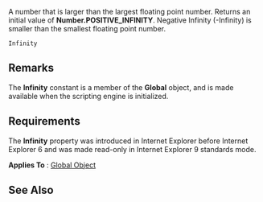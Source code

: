 A number that is larger than the largest floating point number. Returns an initial value of '''Number.POSITIVE_INFINITY'''. Negative Infinity (-Infinity) is smaller than the smallest floating point number.

 Infinity

==Remarks==
The '''Infinity''' constant is a member of the '''Global''' object, and is made available when the scripting engine is initialized.


==Requirements==
The '''Infinity''' property was introduced in Internet Explorer before Internet Explorer 6 and was made read-only in Internet Explorer 9 standards mode.

'''Applies To''' : [[Objects/Global|Global Object]]


==See Also==

              
